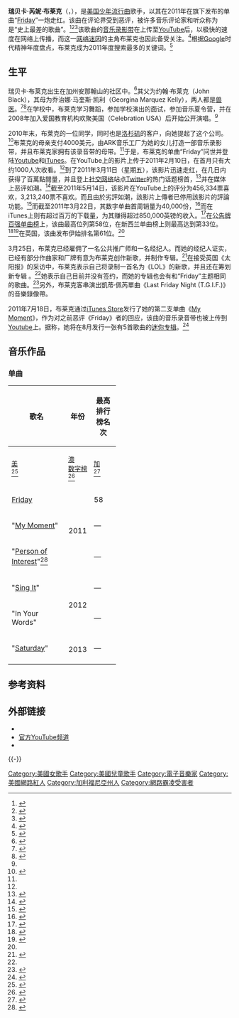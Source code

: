 {{noteTA
|G1=Show
|1=zh-cn:瑞贝卡; zh-tw:瑞貝卡; zh-hk:莉碧嘉;
|2=zh-cn:布莱克; zh-tw:布萊克; zh-hk:伯克;
|3=zh-cn:蕾妮; zh-tw:芮妮; zh-hk:雲妮;
}}
{{Infobox musical artist
| Img = RebeccaBlack2019.jpg
| Name = 瑞贝卡·布莱克<br/>Rebecca Black
| caption = 2019年，麗貝卡·布萊克
| Birth_name = Rebecca Renee Black
| Background = solo_singer
| Genre = [[少年流行曲|少年流行曲]]、[[舞曲流行乐|舞曲流行乐]]、[[电子流行乐|电子流行乐]]、{{link-en|欧陆流行乐|europop}}
| birth_date = {{birth date and age|1997|06|21}}<ref>{{cite web|last=Black|first=Rebecca|title=Twitter: Rebecca Black (verified account)|url=http://twitter.com/MsRebeccaBlack/status/50024241491492864|accessdate=2011-03-24|date=2011-03-21|archive-date=2016-10-25|archive-url=https://web.archive.org/web/20161025202906/https://twitter.com/MsRebeccaBlack/status/50024241491492864|dead-url=no}}</ref><ref name=ocr/>
| birth_place = {{USA}}[[加利福尼亞州|加利福尼亞州]][[爾灣_(加利福尼亞州)|爾灣]]
| Occupation = 歌手、演員、模特、舞者
| origin = [[美国|美国]][[加利福尼亚州|加利福尼亚州]]安那翰山
| Instrument = [[歌唱|歌唱]]
| Years_active = 2010年至今
| Label = {{link-en|ARK音乐工厂|ARK Music Factory}}
| Associated_acts = 
| Current_members = 
| url = {{URL|rebeccablackonline.com}}
}}

'''瑞贝卡·芮妮·布莱克'''（{{lang-en|Rebecca Renee Black}}，{{bd|1997年|6月21日|catIdx=Black, Rebecca}}），是[[美国|美国]][[少年流行曲|少年流行曲]]歌手，以其在2011年在{{link-en|ARK音乐工厂|ARK Music Factory}}旗下发布的单曲“[[Friday_(瑞贝卡·布莱克)|Friday]]”一炮走红。该曲在评论界受到恶评，被许多音乐评论家和听众称为是“史上最差的歌曲”。<ref>{{cite news |publisher=[[BBC|BBC]] |url=http://www.bbc.co.uk/newsbeat/12784330 |last=Whitworth |first=Dan |title='Worst song ever' gets 29m views after going viral |date=21 March 2011 |accessdate=2 April 2011 |archive-date=2011-05-27 |archive-url=https://www.webcitation.org/5z0HrwagD?url=http://www.bbc.co.uk/newsbeat/12784330 |dead-url=no }}</ref><ref>{{cite web |url=http://latimesblogs.latimes.com/chatter/2011/03/rebecca-black-teen-singer-admits-she-cried-when-her-hit-song-was-deemed-worst-song-ever.html?cid=6a00d8341c630a53ef014e5ff8c4bc970c |last=Pierce |first=Tony |title=Rebecca Black, teen singer, admits she cried when her hit song was deemed 'Worst Song Ever' |date=18 March 2011 |accessdate=2 April 2011 |work=[[洛杉矶时报|Los Angeles Times]] |deadurl=yes |archiveurl=https://web.archive.org/web/20110322153132/http://latimesblogs.latimes.com/chatter/2011/03/rebecca-black-teen-singer-admits-she-cried-when-her-hit-song-was-deemed-worst-song-ever.html?cid=6a00d8341c630a53ef014e5ff8c4bc970c |archivedate=2011年3月22日 }}</ref><ref>{{cite web |url=http://www.abc.net.au/news/stories/2011/03/22/3170156.htm |title='Worst song ever' tops 30 million views |date=22 March 2011 |accessdate=2 April 2011 |publisher=ABC News Australia |author=[[法新社|AFP]] |archive-date=2011-06-30 |archive-url=https://web.archive.org/web/20110630044120/http://www.abc.net.au/news/stories/2011/03/22/3170156.htm |dead-url=no }}</ref>该歌曲的[[音乐录影带|音乐录影带]]在上传至[[YouTube|YouTube]]后，以极快的速度在网络上传播，而这一[[网络迷因|网络迷因]]的主角布莱克也因此备受关注。<ref>{{cite news|url =http://www.sfgate.com/cgi-bin/article.cgi?f=/g/a/2011/04/01/businessinsider-top-viral-videos-of-the-week-2-2011-4.DTL|title =Top Viral Videos of the Week: Rebecca Black 'Friday'|last =Wei|first =William|work =[[旧金山论坛报|San Francisco Chronicle]]|publisher =Hearst Corporation|date =2011-04-01|accessdate =2011-04-04}}</ref>根据[[Google|Google]]时代精神年度盘点，布莱克成为2011年度搜索最多的关键词。<ref>{{cite web |url=http://www.googlezeitgeist.com/en |title=Google Zeitgeist 2011 |publisher=Google |year=2011 |deadurl=yes |archiveurl=https://web.archive.org/web/20120605042426/http://www.googlezeitgeist.com/en |archivedate=2012-06-05 }}</ref>

== 生平 ==
瑞贝卡·布莱克出生在加州安那翰山的社区中。<ref name=ocr>{{cite news|url=http://articles.ocregister.com/2011-03-17/news/29143204_1_music-video-history-of-pop-music-song-and-video|first=Peter|last=Larsen|title=O.C.'s Rebecca Black Talks About Friday|newspaper=The Orange County Register|publisher=[[Freedom_Communications|Freedom Communications]]|date=2011-03-17|accessdate=2011-03-26|archive-date=2013-07-12|archive-url=https://www.webcitation.org/6I3y4l6WZ?url=http://www.ocregister.com/entertainment/-292662--.html|dead-url=no}}</ref>其父为约翰·布莱克（John Black），其母为乔治娜·马奎斯·凯利（Georgina Marquez Kelly），两人都是[[兽医|兽医]]。<ref>{{cite news|url=http://www.oregonlive.com/music/index.ssf/2011/03/as_friday_finally_fades_a_look.html|title=As 'Friday' finally fades, a look back at an old little meme|last=Hall|first=Stan|newspaper=The Oregonian|publisher=Advance Publications|date=2011-03-25|accessdate=2011-03-28|archive-date=2011-04-29|archive-url=https://web.archive.org/web/20110429090519/http://www.oregonlive.com/music/index.ssf/2011/03/as_friday_finally_fades_a_look.html|dead-url=no}}</ref><ref name="ny">{{cite news|url=http://parenting.blogs.nytimes.com/2011/03/25/an-internet-stars-mom-responds/|title=An Internet Star's Mom Responds|last=Belkin|first=Lisa|newspaper=[[纽约时报|The New York Times]]|publisher=The New York Times Company|date=2011-03-25|accessdate=2011-03-28|archive-date=2012-01-20|archive-url=https://web.archive.org/web/20120120133941/http://parenting.blogs.nytimes.com/2011/03/25/an-internet-stars-mom-responds/|dead-url=no}}</ref>在学校中，布莱克学习舞蹈，参加学校演出的面试，参加音乐夏令营，并在2008年加入爱国教育机构欢聚美国（Celebration USA）后开始公开演唱。<ref name=ocr/>

2010年末，布莱克的一位同学，同时也是[[洛杉矶|洛杉矶]]{{link-en|ARK音乐工厂|ARK Music Factory}}的客户，向她提起了这个公司。<ref name="Beast">{{cite web|url=http://www.thedailybeast.com/blogs-and-stories/2011-03-17/rebecca-black-friday-and-cyberbullying/|title=Rebecca Black: 'I'm Being Cyberbullied'|last=Lee|first=Chris|date=2011-03-17|work=''The Daily Beast''|publisher=The Newsweek Daily Beast Company|accessdate=2011-03-18|archive-url=https://web.archive.org/web/20110318141406/http://www.thedailybeast.com/blogs-and-stories/2011-03-17/rebecca-black-friday-and-cyberbullying/|archive-date=2011-03-18|dead-url=yes}}</ref>布莱克的母亲支付4000美元，由ARK音乐工厂为她的女儿打造一部音乐录影带，并且布莱克家拥有该录音带的母带。<ref name="ny"/>于是，布莱克的单曲“Friday”问世并登陆[[Youtube|Youtube]]和[[iTunes|iTunes]]。在YouTube上的影片上传于2011年2月10日，在首月只有大约1000人次收看。<ref name=ocr/>到了2011年3月11日（星期五），该影片迅速走红，在几日内获得了百萬點閱量，并且登上[[社交网络|社交网络]]站点[[Twitter|Twitter]]的热门话题榜首，<ref>{{cite news|url=http://www.smh.com.au/technology/technology-news/who-is-rebecca-black-and-is-she-really-bigger-than-japan-20110315-1bvkj.html|accessdate=2011-03-24|date=2011-03-15|first=Lee-Maree|last=Gello|title=Rebecca Black Friday Song Is Top Twitter Trending Topic Youtube|newspaper=The Sydney Morning Herald]publisher =Fairfax Media|archive-date=2011-03-18|archive-url=https://web.archive.org/web/20110318172904/http://www.smh.com.au/technology/technology-news/who-is-rebecca-black-and-is-she-really-bigger-than-japan-20110315-1bvkj.html|dead-url=no}}</ref>并在媒体上恶评如潮。<ref>{{cite web|url =http://www.rollingstone.com/music/news/why-rebecca-blacks-much-mocked-viral-hit-friday-is-actually-good-20110315|title =Why Rebecca Black's Much Mocked Viral Hit Is Actually Good|last =Perpetua|first =Matthew|work =[[滚石|Rolling Stone]]|publisher =Wenner Media|date =2011-03-15|accessdate =2011-03-28|archive-date =2012-02-04|archive-url =https://web.archive.org/web/20120204233731/http://www.rollingstone.com/music/news/why-rebecca-blacks-much-mocked-viral-hit-friday-is-actually-good-20110315|dead-url =no}}</ref>截至2011年5月14日，该影片在YouTube上的评分为456,334票喜欢，3,213,240票不喜欢。而且由於劣評如潮，該影片上傳者已停用該影片的評論功能。<ref>{{Cite web |url=http://www.youtube.com/watch?v=CD2LRROpph0 |title=存档副本 |accessdate=2011-04-08 |archive-date=2011-06-08 |archive-url=https://www.webcitation.org/5zId7qrzY?url=http://www.youtube.com/watch?v=CD2LRROpph0 |dead-url=no }}</ref>而截至2011年3月22日，其数字单曲首周销量为40,000份，<ref name="bb">{{cite web|url =http://www.billboard.com/news/rebecca-black-s-friday-first-week-sales-1005084932.story|title =Rebecca Black's First Week Sales High But Not In Millions|last =Peoples|first =Glen|work =Billboard|publisher =Prometheus Global Media|date =2011-03-22|accessdate =2011-03-28|archive-date =2011-11-26|archive-url =https://web.archive.org/web/20111126150456/http://www.billboard.com/news/rebecca-black-s-friday-first-week-sales-1005084932.story|dead-url =no}}</ref>而在iTunes上则有超过百万的下载量，为其赚得超过850,000英镑的收入。<ref>{{cite news|url=http://www.thesun.co.uk/sol/homepage/showbiz/music/3484368/Rebecca-is-in-the-Black.html|title=Rebecca is in the Black|publisher=The Sun|date= 2011-03-02}}</ref>在[[公告牌百强单曲榜|公告牌百强单曲榜]]上，该曲最高位列第58位，在新西兰单曲榜上则最高达到第33位。<ref>{{cite news|url=http://www.billboard.com/news/lady-gaga-glee-songs-dominate-hot-100-1005089442.story|title=Lady Gaga, 'Glee' Songs Dominate Hot 100|date=2011-03-23|first=Gary|last=Trust|work=Billboard|publisher=Prometheus Global Media|location=New York|accessdate=2011-02-23|archive-date=2011-03-26|archive-url=https://web.archive.org/web/20110326024610/http://www.billboard.com/news/lady-gaga-glee-songs-dominate-hot-100-1005089442.story|dead-url=no}}</ref><ref name="newzealand">{{cite web|url=http://www.charts.org.nz/showinterpret.asp?interpret=Rebecca+Black|title=Rebecca Black – Friday|work=''Charts.org.nz''|publisher=Hung Medien|accessdate=2011-03-23|archive-date=2012-07-27|archive-url=https://www.webcitation.org/69SSmQBgt?url=http://www.charts.org.nz/showinterpret.asp?interpret=Rebecca+Black|dead-url=no}}</ref>在英国，该曲发布伊始排名第61位。<ref name="UKcharts"/>

3月25日，布莱克已经雇佣了一名公共推广师和一名经纪人。而她的经纪人证实，已经有部分作曲家和厂牌有意为布莱克创作新歌，并制作专辑。<ref>{{Cite news|url=http://www.billboard.com/news/rebecca-black-looks-to-move-beyond-friday-1005093722.story|title=Rebecca Black Looks To Move Beyond 'Friday'|date=March 25, 2011|first=Gail|last=Mitchell|first2=Glenn|last2=Peoples|work=Billboard|publisher=Prometheus Global Media|location=New York|accessdate=2011-03-27|archive-date=2011-09-13|archive-url=https://web.archive.org/web/20110913123739/http://www.billboard.com/news/rebecca-black-looks-to-move-beyond-friday-1005093722.story|dead-url=no}}</ref>在接受英国《太阳报》的采访中，布莱克表示自己将录制一首名为《LOL》的新歌，并且还在筹划新专辑 。<ref name="nme"/>她表示自己目前并没有签约，而她的专辑也会有和“Friday”主题相同的歌曲。<ref name="nme">{{cite web|url =http://www.nme.com/news/various-artists/55718|title =Rebecca Black following 'Friday' with 'LOL' single and album|work =[[NME|New Musical Express]]|publisher =Time Inc.|date =2011-03-26|accessdate =2011-03-28|archive-date =2016-04-18|archive-url =https://web.archive.org/web/20160418104609/http://www.nme.com/news/various-artists/55718|dead-url =no}}</ref>另外，布莱克客串演出凱蒂·佩芮單曲《Last Friday Night (T.G.I.F.)》的音樂錄像帶。

2011年7月18日，布莱克通过[[iTunes_Store|iTunes Store]]发行了她的第二支单曲《[[My_Moment|My Moment]]》，作为对之前恶评《Friday》者的回应，该曲的音乐录音带也被上传到[[Youtube|Youtube]]上。据称，她将在8月发行一张有5首歌曲的[[迷你专辑|迷你专辑]]。<ref>{{Cite web |url=http://www.billboard.com/news#/news/rebecca-black-to-self-release-new-single-1005270572.story |title=''Billboard:'' Rebecca Black to Self-Release New Single 'My Moment,' EP  |accessdate=2011-04-08 |archive-date=2010-11-30 |archive-url=https://web.archive.org/web/20101130200342/http://www.billboard.com/news#/news/rebecca-black-to-self-release-new-single-1005270572.story |dead-url=no }}</ref>
== 音乐作品 ==
=== 单曲 ===
{|class="wikitable plainrowheaders" style="text-align:center;" border="1"
! scope="col" rowspan="2" style="width:7em;"|歌名
! scope="col" rowspan="2"| 年份
! scope="col" colspan="6"| 最高排行榜名次
|-
! scope="col" style="width:3em;font-size:90%;"| [[公告牌百强单曲榜|美]]<br /><ref>{{cite web|url=http://www.billboard.com/charts/hot-100?begin=51&order=position|title=Top 100 Music Hits, 71–80|work==[[公告牌_(杂志)|Billboard]]|publisher=Prometheus Global Media|accessdate=2011-03-31|archive-date=2012-01-15|archive-url=https://web.archive.org/web/20120115085737/http://www.billboard.com/charts/hot-100?begin=51&order=position|dead-url=no}}</ref>
! scope="col" style="width:3em;font-size:90%;"| [[澳大利亚|澳<br />数字榜]]<br /><ref>{{cite web|url=http://www.ariacharts.com.au/pages/charts_display_digital.asp?chart=1DT40|title=Top Digital Track Chart|publisher=[[澳大利亚唱片工业协会|澳大利亚唱片工业协会]]|accessdate=2011-03-28|archive-date=2011-04-25|archive-url=https://web.archive.org/web/20110425000415/http://www.ariacharts.com.au/pages/charts_display_digital.asp?chart=1DT40|dead-url=no}}</ref>
! scope="col" style="width:3em;font-size:90%;"| [[加拿大|加]]<br /><ref>{{cite web|url=http://en-ca.nielsen.com/content/dam/nielsen/en_ca/documents/pdf/newsletters/billboard_canadian-update/Nielsen%20Music%20Canadian%20Update.pdf|format=PDF|title=Nielsen Canadian Charts Update|work=[[公告牌_(杂志)|Billboard]]|publisher=Prometheus Global Media|accessdate=2011-03-24|archive-date=2011-01-20|archive-url=https://www.webcitation.org/5vsNBbCEm?url=http://en-ca.nielsen.com/content/dam/nielsen/en_ca/documents/pdf/newsletters/billboard_canadian-update/Nielsen%20Music%20Canadian%20Update.pdf|dead-url=no}}</ref>
! scope="col" style="width:3em;font-size:90%;"| [[爱尔兰|爱]]<br /><ref name="irl">{{cite web|url=http://www.chart-track.co.uk/index.jsp?c=p%2Fmusicvideo%2Fmusic%2Farchive%2Findex_test.jsp&ct=240001&arch=t&lyr=2011&year=2011&week=13|title=GfK Chart-Track|publisher=Irish Recorded Music Association. GfK|accessdate=2011-04-01|archive-url=https://web.archive.org/web/20130511044827/http://www.chart-track.co.uk/index.jsp?c=p%2Fmusicvideo%2Fmusic%2Farchive%2Findex_test.jsp&ct=240001&arch=t&lyr=2011&year=2011&week=13|archive-date=2013-05-11|dead-url=yes}}</ref>
! scope="col" style="width:3em;font-size:90%;"| -{zh-cn:[[新西兰|新]];zh-hk:[[新西兰|新]];zh-tw:[[新西兰|紐]];zh-sg:[[新西兰|纽]];}-<br /><ref name="newzealand"/>
! scope="col" style="width:3em;font-size:90%;"| [[英国单曲榜|英]]<br /><ref name="UKcharts">{{cite web|url=http://www.theofficialcharts.com/singles-chart/|title=Official UK Singles Top 100 – 2 April 2011|publisher=[[The_Official_Charts_Company|The Official Charts Company]]|accessdate=2011-03-27|archive-date=2011-11-28|archive-url=https://www.webcitation.org/63WVWRbra?url=http://www.theofficialcharts.com/singles-chart/|dead-url=no}}</ref>
|-
! scope="row"| [[Friday_(瑞贝卡·布莱克)|Friday]]
| rowspan="3" | 2011
| 58 || 40 || 61 || 46 || 33 || 60 
|-
! scope="row" | "[[My_Moment|My Moment]]"
| — || — || — || — || — || —
|-
! scope="row" | "[[Person_of_Interest_(歌曲)|Person of Interest]]"<ref>{{cite web|url=http://popcrush.com/rebecca-black-to-release-debut-album-in-november/|title=Rebecca Black to Release Debut Album in November|publisher=PopCrush|accessdate=2011-11-01|archive-date=2011-10-31|archive-url=https://web.archive.org/web/20111031160032/http://popcrush.com/rebecca-black-to-release-debut-album-in-november/|dead-url=no}}</ref>
| — || — || — || — || — || —
|-
! scope="row" | "[[Sing_It|Sing It]]"
| rowspan="2" | 2012
| — || — || — || — || — || —
|-
! scope="row" | "In Your Words"
| — || — || — || — || — || —
|-
! scope="row" | "[[Saturday|Saturday]]"
| rowspan="2" | 2013
| — || — || — || — || — || —
|-
|}

== 参考资料 ==
{{reflist|2}}

== 外部链接 ==
{{commonscat|Rebecca Black}}
* {{Official website|http://www.rebeccablackonline.com/}}
* [http://www.youtube.com/user/rebecca 官方YouTube频道] {{Wayback|url=http://www.youtube.com/user/rebecca |date=20210423113705 }}
* {{IMDb name|id=4381091}}

{{-}}
{{Authority control}}
{{DEFAULTSORT:Black, Rebecca}}

[[Category:美國女歌手|Category:美國女歌手]]
[[Category:美國兒童歌手|Category:美國兒童歌手]]
[[Category:電子音樂家|Category:電子音樂家]]
[[Category:美國網路紅人|Category:美國網路紅人]]
[[Category:加利福尼亞州人|Category:加利福尼亞州人]]
[[Category:網路霸凌受害者|Category:網路霸凌受害者]]
